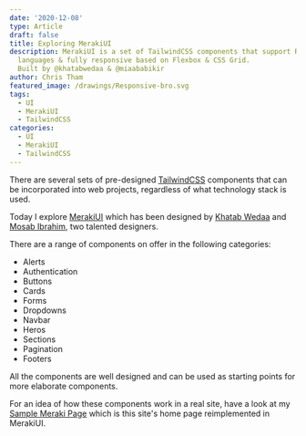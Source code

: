 ```yaml
---
date: '2020-12-08'
type: Article
draft: false
title: Exploring MerakiUI
description: MerakiUI is a set of TailwindCSS components that support RTL
  languages & fully responsive based on Flexbox & CSS Grid.
  Built by @khatabwedaa & @miaababikir
author: Chris Tham
featured_image: /drawings/Responsive-bro.svg
tags:
  - UI
  - MerakiUI
  - TailwindCSS
categories:
  - UI
  - MerakiUI
  - TailwindCSS
---
```


There are several sets of pre-designed [TailwindCSS](https://tailwindcss.com)
components that can be incorporated into web projects, regardless of what
technology stack is used.

Today I explore [MerakiUI](https://merakiui.com) which has been designed by
[Khatab Wedaa](https://github.com/khatabwedaa) and
[Mosab Ibrahim](https://miaababikir.me), two talented designers.

There are a range of components on offer in the following categories:

- Alerts
- Authentication
- Buttons
- Cards
- Forms
- Dropdowns
- Navbar
- Heros
- Sections
- Pagination
- Footers

All the components are well designed and can be used as starting points for
more elaborate components.

For an idea of how these components work in a real site, have a look at my
[Sample Meraki Page](/sample-meraki) which is this site's home page
reimplemented in MerakiUI.
